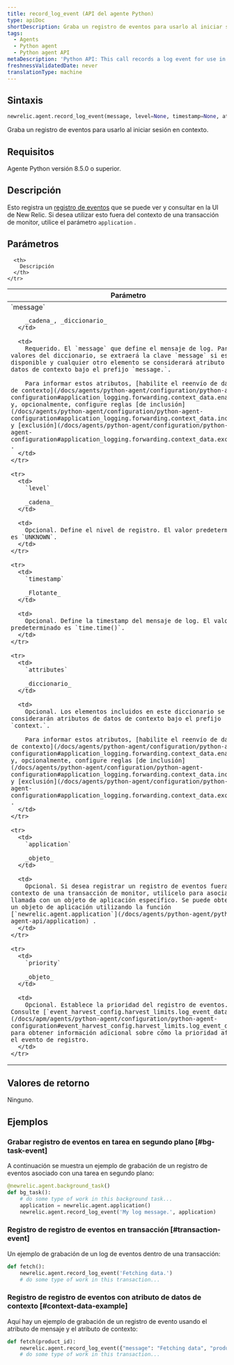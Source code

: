 ```yaml
---
title: record_log_event (API del agente Python)
type: apiDoc
shortDescription: Graba un registro de eventos para usarlo al iniciar sesión en contexto
tags:
  - Agents
  - Python agent
  - Python agent API
metaDescription: 'Python API: This call records a log event for use in logging in context.'
freshnessValidatedDate: never
translationType: machine
---
```


## Sintaxis

```py
newrelic.agent.record_log_event(message, level=None, timestamp=None, attributes=None, application=None, priority=None)
```

Graba un registro de eventos para usarlo al iniciar sesión en contexto.

## Requisitos

Agente Python versión 8.5.0 o superior.

## Descripción

Esto registra un [registro de eventos](/docs/logs/logs-context/configure-logs-context-python) que se puede ver y consultar en la UI de New Relic. Si desea utilizar esto fuera del contexto de una transacción de monitor, utilice el parámetro `application` .

## Parámetros

<table>
  <thead>
    <tr>
      <th width="25%">
        Parámetro
      </th>

      <th>
        Descripción
      </th>
    </tr>
  </thead>

  <tbody>
    <tr>
      <td>
        `message`

        _cadena_, _diccionario_
      </td>

      <td>
        Requerido. El `message` que define el mensaje de log. Para los valores del diccionario, se extraerá la clave `message` si está disponible y cualquier otro elemento se considerará atributo de datos de contexto bajo el prefijo `message.`.

        Para informar estos atributos, [habilite el reenvío de datos de contexto](/docs/agents/python-agent/configuration/python-agent-configuration#application_logging.forwarding.context_data.enabled) y, opcionalmente, configure reglas [de inclusión](/docs/agents/python-agent/configuration/python-agent-configuration#application_logging.forwarding.context_data.include) y [exclusión](/docs/agents/python-agent/configuration/python-agent-configuration#application_logging.forwarding.context_data.exclude) .
      </td>
    </tr>

    <tr>
      <td>
        `level`

        _cadena_
      </td>

      <td>
        Opcional. Define el nivel de registro. El valor predeterminado es `UNKNOWN`.
      </td>
    </tr>

    <tr>
      <td>
        `timestamp`

        _Flotante_
      </td>

      <td>
        Opcional. Define la timestamp del mensaje de log. El valor predeterminado es `time.time()`.
      </td>
    </tr>

    <tr>
      <td>
        `attributes`

        _diccionario_
      </td>

      <td>
        Opcional. Los elementos incluidos en este diccionario se considerarán atributos de datos de contexto bajo el prefijo `context.`.

        Para informar estos atributos, [habilite el reenvío de datos de contexto](/docs/agents/python-agent/configuration/python-agent-configuration#application_logging.forwarding.context_data.enabled) y, opcionalmente, configure reglas [de inclusión](/docs/agents/python-agent/configuration/python-agent-configuration#application_logging.forwarding.context_data.include) y [exclusión](/docs/agents/python-agent/configuration/python-agent-configuration#application_logging.forwarding.context_data.exclude) .
      </td>
    </tr>

    <tr>
      <td>
        `application`

        _objeto_
      </td>

      <td>
        Opcional. Si desea registrar un registro de eventos fuera del contexto de una transacción de monitor, utilícelo para asociar la llamada con un objeto de aplicación específico. Se puede obtener un objeto de aplicación utilizando la función [`newrelic.agent.application`](/docs/agents/python-agent/python-agent-api/application) .
      </td>
    </tr>

    <tr>
      <td>
        `priority`

        _objeto_
      </td>

      <td>
        Opcional. Establece la prioridad del registro de eventos. Consulte [`event_harvest_config.harvest_limits.log_event_data`](/docs/apm/agents/python-agent/configuration/python-agent-configuration#event_harvest_config.harvest_limits.log_event_data) para obtener información adicional sobre cómo la prioridad afecta el evento de registro.
      </td>
    </tr>
  </tbody>
</table>

## Valores de retorno

Ninguno.

## Ejemplos

### Grabar registro de eventos en tarea en segundo plano [#bg-task-event]

A continuación se muestra un ejemplo de grabación de un registro de eventos asociado con una tarea en segundo plano:

```py
@newrelic.agent.background_task()
def bg_task():
    # do some type of work in this background task...
    application = newrelic.agent.application()
    newrelic.agent.record_log_event('My log message.', application)
```

### Registro de registro de eventos en transacción [#transaction-event]

Un ejemplo de grabación de un log de eventos dentro de una transacción:

```py
def fetch():
    newrelic.agent.record_log_event('Fetching data.')
    # do some type of work in this transaction...
```

### Registro de registro de eventos con atributo de datos de contexto [#context-data-example]

Aquí hay un ejemplo de grabación de un registro de evento usando el atributo de mensaje y el atributo de contexto:

```py
def fetch(product_id):
    newrelic.agent.record_log_event({"message": "Fetching data", "product_id": product_id}, attributes={"thread_id": threading.get_ident()})
    # do some type of work in this transaction...
```